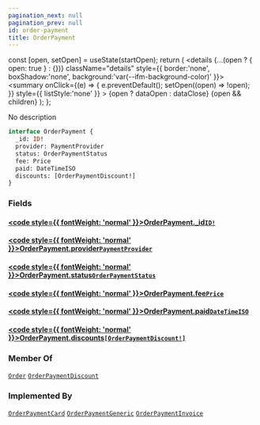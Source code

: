 ```yaml
---
pagination_next: null
pagination_prev: null
id: order-payment
title: OrderPayment
---
```









  const [open, setOpen] = useState(startOpen);
  return (
    <details {...(open ? { open: true } : {})} className="details" style={{ border:'none', boxShadow:'none', background:'var(--ifm-background-color)' }}>
      <summary
        onClick={(e) => {
          e.preventDefault();
          setOpen((open) => !open);
        }}
        style={{ listStyle:'none' }}
      >
      {open ? dataOpen : dataClose}
      </summary>
      {open && children}
    </details>
  );
};








No description


```graphql
interface OrderPayment {
  _id: ID!
  provider: PaymentProvider
  status: OrderPaymentStatus
  fee: Price
  paid: DateTimeISO
  discounts: [OrderPaymentDiscount!]
}
```




### Fields

#### [<code style={{ fontWeight: 'normal' }}>OrderPayment.<b>_id</b></code>](#)<Bullet />[`ID!`](/types/scalars/id.mdx) <Badge class="badge badge--secondary" text="non-null"/> <Badge class="badge badge--secondary" text="scalar"/> 



#### [<code style={{ fontWeight: 'normal' }}>OrderPayment.<b>provider</b></code>](#)<Bullet />[`PaymentProvider`](/types/objects/payment-provider.mdx) <Badge class="badge badge--secondary" text="object"/> 



#### [<code style={{ fontWeight: 'normal' }}>OrderPayment.<b>status</b></code>](#)<Bullet />[`OrderPaymentStatus`](/types/enums/order-payment-status.mdx) <Badge class="badge badge--secondary" text="enum"/> 



#### [<code style={{ fontWeight: 'normal' }}>OrderPayment.<b>fee</b></code>](#)<Bullet />[`Price`](/types/objects/price.mdx) <Badge class="badge badge--secondary" text="object"/> 



#### [<code style={{ fontWeight: 'normal' }}>OrderPayment.<b>paid</b></code>](#)<Bullet />[`DateTimeISO`](/types/scalars/date-time-iso.mdx) <Badge class="badge badge--secondary" text="scalar"/> 



#### [<code style={{ fontWeight: 'normal' }}>OrderPayment.<b>discounts</b></code>](#)<Bullet />[`[OrderPaymentDiscount!]`](/types/objects/order-payment-discount.mdx) <Badge class="badge badge--secondary" text="list"/> <Badge class="badge badge--secondary" text="object"/> 







### Member Of

[`Order`](/types/objects/order.mdx)  <Badge class="badge badge--secondary" text="object"/><Bullet />[`OrderPaymentDiscount`](/types/objects/order-payment-discount.mdx)  <Badge class="badge badge--secondary" text="object"/>

### Implemented By

[`OrderPaymentCard`](/types/objects/order-payment-card.mdx)  <Badge class="badge badge--secondary" text="object"/><Bullet />[`OrderPaymentGeneric`](/types/objects/order-payment-generic.mdx)  <Badge class="badge badge--secondary" text="object"/><Bullet />[`OrderPaymentInvoice`](/types/objects/order-payment-invoice.mdx)  <Badge class="badge badge--secondary" text="object"/>

